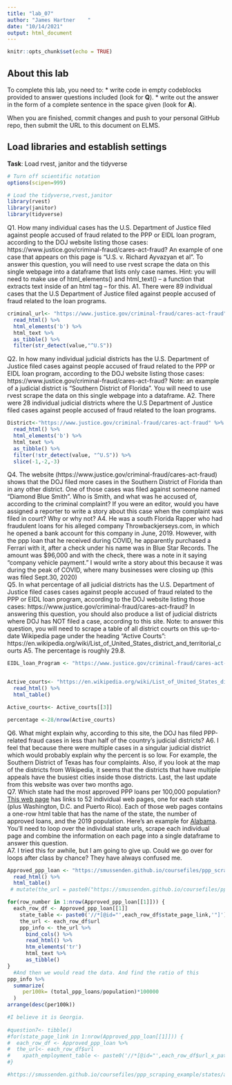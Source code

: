 ```yaml
---
title: "lab_07"
author: "James Hartner    "
date: "10/14/2021"
output: html_document
---
```


```r
knitr::opts_chunk$set(echo = TRUE)
```

## About this lab

To complete this lab, you need to:
* write code in empty codeblocks provided to answer questions included (look for **Q**).
* write out the answer in the form of a complete sentence in the space given (look for **A**).

When you are finished, commit changes and push to your personal GitHub repo, then submit the URL to this document on ELMS.

## Load libraries and establish settings
**Task**: Load rvest, janitor and the tidyverse
```r
# Turn off scientific notation
options(scipen=999)

# Load the tidyverse,rvest,janitor
library(rvest)
library(janitor)
library(tidyverse)
```


Q1. How many individual cases has the U.S. Department of Justice filed against people accused of fraud related to the PPP or EIDL loan program, according to the DOJ website listing those cases: https://www.justice.gov/criminal-fraud/cares-act-fraud?  An example of one case that appears on this page is "U.S. v. Richard Ayvazyan et al". To answer this question, you will need to use rvest scrape the data on this single webpage into a dataframe that lists only case names. Hint: you will need to make use of html_elements() and html_text() -- a function that extracts text inside of an html tag -- for this.
A1.
There were 89 individual cases that the U.S Department of Justice filed against people accused of fraud related to the loan programs. 
```r
criminal_url<- "https://www.justice.gov/criminal-fraud/cares-act-fraud" %>%
  read_html() %>%
  html_elements('b') %>%
  html_text %>%
  as_tibble() %>%
  filter(str_detect(value,"^U.S"))
```

Q2. In how many individual judicial districts has the U.S. Department of Justice filed cases against people accused of fraud related to the PPP or EIDL loan program, according to the DOJ website listing those cases: https://www.justice.gov/criminal-fraud/cares-act-fraud?  Note: an example of a judicial district is "Southern District of Florida". You will need to use rvest scrape the data on this single webpage into a dataframe.
A2.
There were 28 individual judicial districts where the U.S Department of Justice filed cases against people accused of fraud related to the loan programs. 
```r
District<-"https://www.justice.gov/criminal-fraud/cares-act-fraud" %>%
  read_html() %>%
  html_elements('b') %>%
  html_text %>%
  as_tibble() %>%
  filter(!str_detect(value, "^U.S")) %>%
  slice(-1,-2,-3)
```

Q4. The website (https://www.justice.gov/criminal-fraud/cares-act-fraud) shows that the DOJ filed more cases in the Southern District of Florida than in any other district. One of those cases was filed against someone named "Diamond Blue Smith". Who is Smith, and what was he accused of, according to the criminal complaint? If you were an editor, would you have assigned a reporter to write a story about this case when the complaint was filed in court? Why or why not?
A4.
He was a south Florida Rapper who had fraudulent loans for his alleged company Throwbackjerseys.com, in which he opened a bank account for this company in June, 2019. However, with the ppp loan that he received during COVID, he apparently purchased a Ferrari with it, after a check under his name was in Blue Star Records. The amount was $96,000 and with the check, there was a note in it saying "company vehicle payment." I would write a story about this because it was during the peak of COVID, where many businesses were closing up (this was filed Sept.30, 2020)   
Q5. In what percentage of all judicial districts has the U.S. Department of Justice filed cases cases against people accused of fraud related to the PPP or EIDL loan program, according to the DOJ website listing those cases: https://www.justice.gov/criminal-fraud/cares-act-fraud? In answering this question, you should also produce a list of judicial districts where DOJ has NOT filed a case, according to this site.  Note: to answer this question, you will need to scrape a table of all district courts on this up-to-date Wikipedia page under the heading "Active Courts": 
https://en.wikipedia.org/wiki/List_of_United_States_district_and_territorial_courts
A5.
The percentage is roughly 29.8.
```r
EIDL_loan_Program <- "https://www.justice.gov/criminal-fraud/cares-act-fraud" 


Active_courts<- "https://en.wikipedia.org/wiki/List_of_United_States_district_and_territorial_courts" %>%
  read_html() %>%
  html_table()

Active_courts<- Active_courts[[3]] 

percentage <-28/nrow(Active_courts)


```
Q6. What might explain why, according to this site, the DOJ has filed PPP-related fraud cases in less than half of the country's judicial districts?
A6.
I feel that because there were multiple cases in a singular judicial district which would probably explain why the percent is so low. For example, the Southern District of Texas has four complaints. Also, if you look at the map of the districts from Wikipedia, it seems that the districts that have multiple appeals have the busiest cities inside those districts. Last, the last update from this website was over two months ago.  
Q7. Which state had the most approved PPP loans per 100,000 population? [This web page](https://smussenden.github.io/coursefiles/ppp_scraping_example/index.html) has links to 52 individual web pages, one for each state (plus Washington, D.C. and Puerto Rico). Each of those web pages contains a one-row html table that has the name of the state, the number of approved loans, and the 2019 population. Here's an example for [Alabama](https://smussenden.github.io/coursefiles/ppp_scraping_example/states/alabama.html). You'll need to loop over the individual state urls, scrape each individual page and combine the information on each page into a single dataframe to answer this question.  
A7.
I tried this for awhile, but I am going to give up. Could we go over for loops after class by chance? They have always confused me. 

```r
Approved_ppp_loan <- "https://smussenden.github.io/coursefiles/ppp_scraping_example/index.html" %>%
  read_html() %>%
  html_table() 
 # mutate(the_url = paste0("https://smussenden.github.io/coursefiles/ppp_scraping_example/index.html",url,".html")) 

for(row_number in 1:nrow(Approved_ppp_loan[[1]])) {
  each_row_df <- Approved_ppp_loan[[1]]
    state_table <- paste0('//*[@id="',each_row_df$state_page_link,'"]')
    the_url <- each_row_df$url
    ppp_info <- the_url %>%
      bind_cols() %>%
      read_html() %>%
      htm_elements('tr')
      html_text %>%
      as_tibble() 
}
  #And then we would read the data. And find the ratio of this
ppp_info %>%
  summarize(
     per100k= (total_ppp_loans/population)*100000
  )
arrange(desc(per100k))

#I believe it is Georgia.
  
#question7<- tibble()  
#for(state_page_link in 1:nrow(Approved_ppp_loan[[1]])) {
#  each_row_df <- Approved_ppp_loan %>%
#  the_url<- each_row_df$url 
#    xpath_employment_table <- paste0('//*[@id="',each_row_df$url_x_path,'"]')
#}

#https://smussenden.github.io/coursefiles/ppp_scraping_example/states/alabama.html

```
